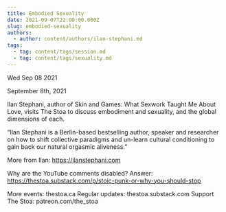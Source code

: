 ```yaml
---
title: Embodied Sexuality
date: 2021-09-07T22:00:00.000Z
slug: embodied-sexuality
authors:
  - author: content/authors/ilan-stephani.md
tags:
  - tag: content/tags/session.md
  - tag: content/tags/sexuality.md
---
```






Wed Sep 08 2021

September 8th, 2021

Ilan Stephani, author of Skin and Games: What Sexwork Taught Me About Love, visits The Stoa to discuss embodiment and sexuality, and the global dimensions of each.

“Ilan Stephani is a Berlin-based bestselling author, speaker and researcher on how to shift collective paradigms and un-learn cultural conditioning to gain back our natural orgasmic aliveness.”

More from Ilan: https://ilanstephani.com

Why are the YouTube comments disabled? Answer: https://thestoa.substack.com/p/stoic-punk-or-why-you-should-stop

More events: thestoa.ca 
Regular updates: thestoa.substack.com 
Support The Stoa: patreon.com/the_stoa


